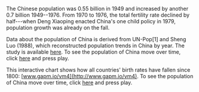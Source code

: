 
The Chinese population was 0.55 billion in 1949 and increased by another 0.7 billion 1949--1976. From 1970 to 1976, the total fertility rate declined by half---when Deng Xiaoping enacted China's one child policy in 1979, population growth was already on the fall.

Data about the population of China is derived from UN-Pop[1] and Sheng Luo (1988), which reconstructed population trends in China by year. The study is available [here](https://repository.upenn.edu/dissertations/AAI8816201/). To see the population of China move over time, click [here](http://www.gapm.io/vchtfr79) and press play.

This interactive chart shows how all countries' birth rates have fallen since 1800: [www.gapm.io/vm4](http://www.gapm.io/vm4). To see the population of China move over time, click [here](http://www.gapm.io/vchtfr79) and press play.
